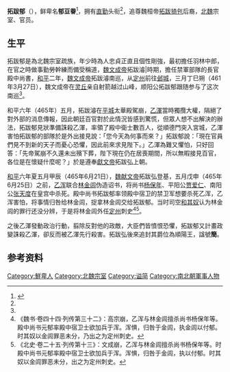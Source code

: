 {{Otheruses|subject=顺阳公拓跋郁|other=同鲜卑名字的北魏广阳王元嘉|元嘉 (广阳王)}}
{{東亞男性歷史人物
|名稱 =拓跋郁
|身份 =順陽公
|國家 =北魏
|時代 =[[南北朝|南北朝]]
|最高職務 =
|前任 = 無
|繼任 = 無
|圖片名稱 =
|圖片大小 =
|圖片說明 =
|姓 =
|名 =
|字 =
|官職 =
|封爵 =
|位階 =
|封地 =
|族裔 =鮮卑拓跋部
|旗籍 =
|氏族 =
|籍貫 =
|本籍 =
|世系 = [[拓跋猗㐌|桓帝]]系
|小字 =
|別名 =
|號 =
|其他名號 =
|出生日期 =不詳
|出生地點 =
|婚年 =
|逝世年 =[[和平|和平]]六年（465年）
|逝世地 =代郡平城
|諡號 =簡
|墓葬 =
|父親 =
|嫡母 =
|母親 =
|元配 =
|正室 =
|繼室 =
|兄弟 =
|姊妹 =
|子 =
|女 =
|其他親屬 =
|出身 = <!---此处指科举出身--->
|功名 = 
|經歷 = 
|著作 =
|注釋 =
}}
'''拓跋郁'''（{{bd|？||465年|catIdx=B步}}），鲜卑名'''郁豆眷'''<ref name=autogenerated1>{{Citation| last=| first=| author-link=山西省考古研究所、灵丘县文物局| year=1997年| title=《山西灵丘北魏文成帝〈南巡碑〉》| periodical=《文物》| volume=| issue=12期| pages=70-79| url=http://www.cnki.com.cn/Article/CJFDTOTAL-WENW199712011.htm| doi=| oclc=| accessdate=2017-11-18| archive-date=2019-07-25| archive-url=https://web.archive.org/web/20190725155706/http://www.cnki.com.cn/Article/CJFDTOTAL-WENW199712011.htm| dead-url=no}}</ref>，拥有[[直勤|直勤]]头衔<ref name=autogenerated1 />，追尊魏桓帝[[拓跋猗㐌|拓跋猗㐌]]后裔，[[北魏|北魏]]宗室、官员。

==生平==
拓跋郁是為北魏宗室疏族，年少時為人忠貞正直且個性剛強，最初擔任羽林中郎，在官之時做事勤勞幹練而備受稱道，[[魏文成帝|魏文成帝]]拓跋濬|時期，擔任禁軍部隊的長官殿中尚書，[[和平_(北魏)|和平]]二年，[[魏文成帝|魏文成帝]]拓跋濬南巡，从[[定州|定州]]前往[[邺城|邺城]]，三月丁巳朔（461年3月27日），魏文成帝在[[灵丘|灵丘]]亲自射箭越过山峰，顺阳公拓跋郁跟随参与了这次南巡<ref name=autogenerated1 />。

和平六年（465年）五月，拓跋濬在[[北魏平城|平城]]太華殿駕崩，[[乙渾|乙渾]]當時獨攬大權，隔絕了對外部的消息傳報，因此朝廷百官對於此情況皆感到驚慌，但眾人想不出解決的辦法，拓跋郁見狀準備誅殺乙渾，率領了殿中衛士數百人，從順德門突入宮城，乙渾害怕拓跋郁的部隊於是外出接見說：「您今天為何事而來？」拓跋郁說：「現在官員們見不到新的天子而憂心恐懼，因此前來求見陛下。」乙渾為難又懼怕，只好回答：「先帝駕崩不久還未出殯下葬，陛下現在仍在居喪期間，所以無暇接見百官，各位是在懷疑什麼呢？」於是遵奉[[拓跋弘|獻文帝]]拓跋弘上朝。

[[和平_(北魏)|和平]]六年夏五月甲辰（465年6月21日），[[魏献文帝|魏献文帝]]拓跋弘登基，五月戊申（465年6月25日）之前，[[乙浑|乙浑]]联合[[林金闾|林金闾]]伪造诏书，将尚书[[杨保年|杨保年]]、平阳公[[贾爱仁|贾爱仁]]、南阳公[[张天度|张天度]]在皇宫中杀死。殿中尚书拓跋郁率领殿中宿卫的禁卫军想要杀死乙浑，乙浑害怕，将事情归咎给林金闾，捉拿林金闾交给拓跋郁。当时司空[[和其奴|和其奴]]认为林金闾的罪行还没分辨，于是将林金闾外任[[定州_(北魏)|定州]]刺史<ref>《魏书·卷四十四·列传第三十二》：高宗崩，乙浑与林金闾擅杀尚书杨保年等。殿中尚书元郁率殿中宿卫士欲加兵于浑。浑惧，归咎于金闾，执金闾以付郁。时其奴以金闾罪恶未分，乃出之为定州刺史。</ref><ref>《北史·卷二十五·列传第十三》：文成崩，乙浑与林金闾擅杀尚书杨保年等。时殿中尚书元郁率殿中宿卫士欲加兵于浑。浑惧，归咎于金闾，执以付郁。时其奴以金闾罪恶未分，出之为定州刺史。</ref>。

之後乙渾發動政治行動，翦除反對他的政敵，大臣們皆憤恨恐懼，拓跋郁又計畫政變誅殺乙渾，卻反而被乙渾先行殺害。拓跋弘後來追封其爵位為順陽王，諡號'''簡'''。

==参考资料==
{{reflist}}

[[Category:鮮卑人|Category:鮮卑人]]
[[Category:北魏宗室|Category:北魏宗室]]
[[Category:谥简|Category:谥简]]
[[Category:南北朝軍事人物|Category:南北朝軍事人物]]